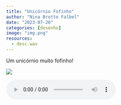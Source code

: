 ```yaml
---
title: "Unicórnio Fofinho"
author: "Nina Brotto Falbel"
date: "2023-07-20"
categories: [desenho]
image: "img.png"
resources: 
  - desc.wav
---
```


Um unicórnio muito fofinho!

![](img.png)

<audio controls>

<source src="desc.wav" type="audio/wav">

</audio>
